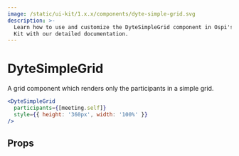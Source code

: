 ```yaml
---
image: /static/ui-kit/1.x.x/components/dyte-simple-grid.svg
description: >-
  Learn how to use and customize the DyteSimpleGrid component in Ospi's React UI
  Kit with our detailed documentation.
---
```


# DyteSimpleGrid

A grid component which renders only the participants in a simple grid.

```jsx live
<DyteSimpleGrid
  participants={[meeting.self]}
  style={{ height: '360px', width: '100%' }}
/>
```

## Props

<PropsTable of="dyte-simple-grid" />

<head>
  <title>React UI Kit DyteSimpleGrid</title>
</head>
